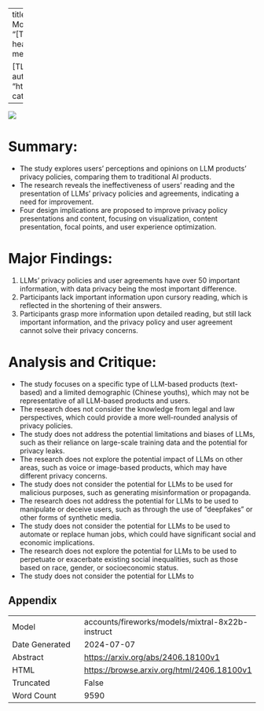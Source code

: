 
---
title: "Natural Language but Omitted? On the Ineffectiveness of Large Language Models' privacy policy from End-users' Perspective"
id: "2406.18100v1"
description: "[TEXT] This study explores the relationship between social media use and mental health in young adults. Results suggest a negative correlation between excessive social media use and mental well-being.

[TL;DR] Excessive social media use linked to poor mental health in young adults."
author: Shuning Zhang, Haobin Xing, Xin Yi, Hewu Li
date: "2024-06-26"
image: "https://browse.arxiv.org/html/2406.18100v1/extracted/5692298/Figure/chatgpt.png"
categories: ['hci']
format:
  html:
    code-overflow: wrap
---

![](https://browse.arxiv.org/html/2406.18100v1/extracted/5692298/Figure/chatgpt.png)

# Summary:

- The study explores users' perceptions and opinions on LLM products' privacy policies, comparing them to traditional AI products.
- The research reveals the ineffectiveness of users' reading and the presentation of LLMs' privacy policies and agreements, indicating a need for improvement.
- Four design implications are proposed to improve privacy policy presentations and content, focusing on visualization, content presentation, focal points, and user experience optimization.

# Major Findings:

1. LLMs' privacy policies and user agreements have over 50 important information, with data privacy being the most important difference.
2. Participants lack important information upon cursory reading, which is reflected in the shortening of their answers.
3. Participants grasp more information upon detailed reading, but still lack important information, and the privacy policy and user agreement cannot solve their privacy concerns.

# Analysis and Critique:

- The study focuses on a specific type of LLM-based products (text-based) and a limited demographic (Chinese youths), which may not be representative of all LLM-based products and users.
- The research does not consider the knowledge from legal and law perspectives, which could provide a more well-rounded analysis of privacy policies.
- The study does not address the potential limitations and biases of LLMs, such as their reliance on large-scale training data and the potential for privacy leaks.
- The research does not explore the potential impact of LLMs on other areas, such as voice or image-based products, which may have different privacy concerns.
- The study does not consider the potential for LLMs to be used for malicious purposes, such as generating misinformation or propaganda.
- The research does not address the potential for LLMs to be used to manipulate or deceive users, such as through the use of "deepfakes" or other forms of synthetic media.
- The study does not consider the potential for LLMs to be used to automate or replace human jobs, which could have significant social and economic implications.
- The research does not explore the potential for LLMs to be used to perpetuate or exacerbate existing social inequalities, such as those based on race, gender, or socioeconomic status.
- The study does not consider the potential for LLMs to

## Appendix

|          |          |
|----------|----------|
| Model     | accounts/fireworks/models/mixtral-8x22b-instruct       |
| Date Generated     | 2024-07-07       |
| Abstract | [https://arxiv.org/abs/2406.18100v1](https://arxiv.org/abs/2406.18100v1)        |
| HTML     | [https://browse.arxiv.org/html/2406.18100v1](https://browse.arxiv.org/html/2406.18100v1)       |
| Truncated       | False       |
| Word Count       | 9590       |